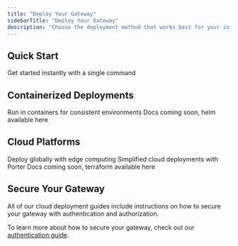 ```yaml
---
title: "Deploy Your Gateway"
sidebarTitle: "Deploy Your Gateway"
description: "Choose the deployment method that works best for your infrastructure and requirements"
---
```


## Quick Start

<CardGroup cols={2}>
  <Card title="NPX" icon="terminal" href="/ai-gateway/self-hosted-quickstart">
    Get started instantly with a single command
  </Card>
</CardGroup>

## Containerized Deployments

<CardGroup cols={2}>
  <Card title="Docker" icon="docker" href="/ai-gateway/deployment/docker">
    Run in containers for consistent environments
  </Card>
  <Card title="Kubernetes" icon="chart-network" href="https://github.com/Helicone/helicone-helm-v3">
    Docs coming soon, helm available here
  </Card>
</CardGroup>

## Cloud Platforms

<CardGroup cols={3}>
  
  <Card title="Fly.io" icon="plane" href="/ai-gateway/deployment/fly">
    Deploy globally with edge computing
  </Card>
  <Card title="Porter" icon="ship" href="/ai-gateway/deployment/porter">
    Simplified cloud deployments with Porter
  </Card>
  <Card title="AWS ECS" icon="aws" href="https://github.com/Helicone/ai-gateway/tree/main/infrastructure/terraform">
    Docs coming soon, terraform available here
  </Card>
</CardGroup>

## Secure Your Gateway

All of our cloud deployment guides include instructions on how to secure your gateway with authentication and authorization.

To learn more about how to secure your gateway, check out our [authentication guide](/ai-gateway/authentication).